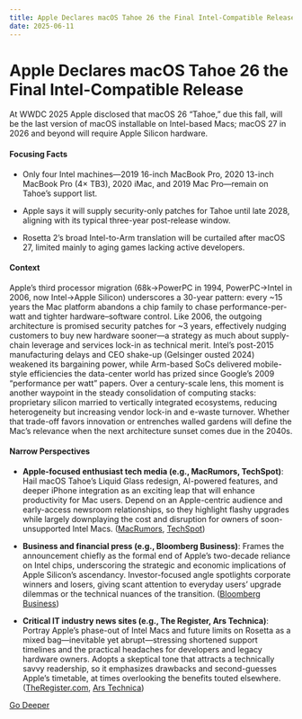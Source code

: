 ```yaml
---
title: Apple Declares macOS Tahoe 26 the Final Intel-Compatible Release
date: 2025-06-11
---
```


# Apple Declares macOS Tahoe 26 the Final Intel-Compatible Release

At WWDC 2025 Apple disclosed that macOS 26 “Tahoe,” due this fall, will be the last version of macOS installable on Intel-based Macs; macOS 27 in 2026 and beyond will require Apple Silicon hardware.

#### Focusing Facts

- Only four Intel machines—2019 16-inch MacBook Pro, 2020 13-inch MacBook Pro (4× TB3), 2020 iMac, and 2019 Mac Pro—remain on Tahoe’s support list.

- Apple says it will supply security-only patches for Tahoe until late 2028, aligning with its typical three-year post-release window.

- Rosetta 2’s broad Intel-to-Arm translation will be curtailed after macOS 27, limited mainly to aging games lacking active developers.

#### Context

Apple’s third processor migration (68k→PowerPC in 1994, PowerPC→Intel in 2006, now Intel→Apple Silicon) underscores a 30-year pattern: every ~15 years the Mac platform abandons a chip family to chase performance-per-watt and tighter hardware–software control. Like 2006, the outgoing architecture is promised security patches for ~3 years, effectively nudging customers to buy new hardware sooner—a strategy as much about supply-chain leverage and services lock-in as technical merit. Intel’s post-2015 manufacturing delays and CEO shake-up (Gelsinger ousted 2024) weakened its bargaining power, while Arm-based SoCs delivered mobile-style efficiencies the data-center world has prized since Google’s 2009 “performance per watt” papers. Over a century-scale lens, this moment is another waypoint in the steady consolidation of computing stacks: proprietary silicon married to vertically integrated ecosystems, reducing heterogeneity but increasing vendor lock-in and e-waste turnover. Whether that trade-off favors innovation or entrenches walled gardens will define the Mac’s relevance when the next architecture sunset comes due in the 2040s.

#### Narrow Perspectives

- **Apple-focused enthusiast tech media (e.g., MacRumors, TechSpot)**: Hail macOS Tahoe’s Liquid Glass redesign, AI-powered features, and deeper iPhone integration as an exciting leap that will enhance productivity for Mac users. Depend on an Apple-centric audience and early-access newsroom relationships, so they highlight flashy upgrades while largely downplaying the cost and disruption for owners of soon-unsupported Intel Macs. ([MacRumors](https://www.macrumors.com/2025/06/09/apple-unveils-macos-tahoe-26/), [TechSpot](https://www.techspot.com/news/108245-macos-tahoe-refreshes-mac-liquid-glass-design-device.html))

- **Business and financial press (e.g., Bloomberg Business)**: Frames the announcement chiefly as the formal end of Apple’s two-decade reliance on Intel chips, underscoring the strategic and economic implications of Apple Silicon’s ascendancy. Investor-focused angle spotlights corporate winners and losers, giving scant attention to everyday users’ upgrade dilemmas or the technical nuances of the transition. ([Bloomberg Business](https://www.bloomberg.com/news/articles/2025-06-09/apple-s-macos-tahoe-to-be-final-operating-system-to-work-on-intel-macs))

- **Critical IT industry news sites (e.g., The Register, Ars Technica)**: Portray Apple’s phase-out of Intel Macs and future limits on Rosetta as a mixed bag—inevitable yet abrupt—stressing shortened support timelines and the practical headaches for developers and legacy hardware owners. Adopts a skeptical tone that attracts a technically savvy readership, so it emphasizes drawbacks and second-guesses Apple’s timetable, at times overlooking the benefits touted elsewhere. ([TheRegister.com](https://www.theregister.com/2025/06/10/apple_macos_26_last_intel_support/), [Ars Technica](https://arstechnica.com/gadgets/2025/06/apple-details-the-end-of-intel-mac-support-and-a-phaseout-for-rosetta-2/))


[Go Deeper](https://www.perplexity.ai/search?q=Apple+Declares+macOS+Tahoe+26+the+Final+Intel-Compatible+Release)
